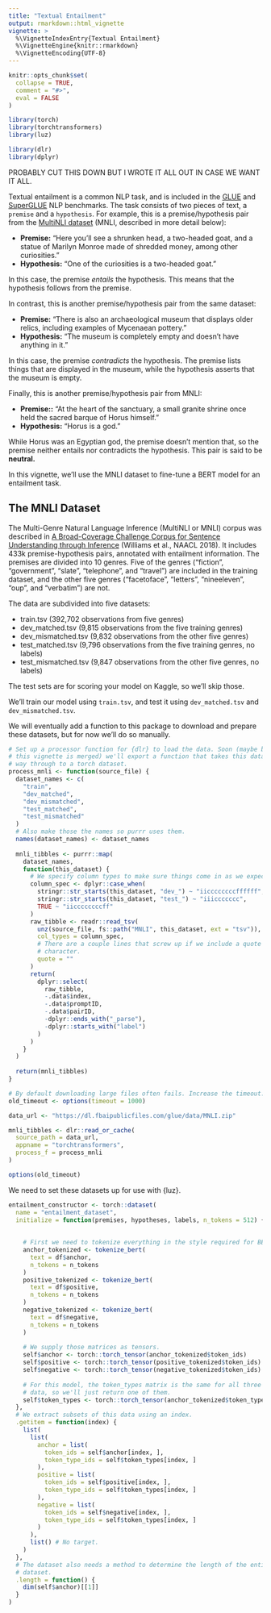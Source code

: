 ```yaml
---
title: "Textual Entailment"
output: rmarkdown::html_vignette
vignette: >
  %\VignetteIndexEntry{Textual Entailment}
  %\VignetteEngine{knitr::rmarkdown}
  %\VignetteEncoding{UTF-8}
---
```


```r
knitr::opts_chunk$set(
  collapse = TRUE,
  comment = "#>",
  eval = FALSE
)
```

```r
library(torch)
library(torchtransformers)
library(luz)

library(dlr)
library(dplyr)
```

PROBABLY CUT THIS DOWN BUT I WROTE IT ALL OUT IN CASE WE WANT IT ALL.

Textual entailment is a common NLP task, and is included in the [GLUE](https://gluebenchmark.com/) and [SuperGLUE](https://super.gluebenchmark.com/) NLP benchmarks.
The task consists of two pieces of text, a `premise` and a `hypothesis`.
For example, this is a premise/hypothesis pair from the [MultiNLI dataset](https://cims.nyu.edu/~sbowman/multinli/) (MNLI, described in more detail below):

- **Premise:** "Here you'll see a shrunken head, a two-headed goat, and a statue of Marilyn Monroe made of shredded money, among other curiosities."
- **Hypothesis:** "One of the curiosities is a two-headed goat."

In this case, the premise *entails* the hypothesis.
This means that the hypothesis follows from the premise.

In contrast, this is another premise/hypothesis pair from the same dataset:

- **Premise:** "There is also an archaeological museum that displays older relics, including examples of Mycenaean pottery."
- **Hypothesis:** "The museum is completely empty and doesn't have anything in it."

In this case, the premise *contradicts* the hypothesis.
The premise lists things that are displayed in the museum, while the hypothesis asserts that the museum is empty.

Finally, this is another premise/hypothesis pair from MNLI:

- **Premise::** "At the heart of the sanctuary, a small granite shrine once held the sacred barque of Horus himself."
- **Hypothesis:** "Horus is a god."

While Horus was an Egyptian god, the premise doesn't mention that, so the premise neither entails nor contradicts the hypothesis. 
This pair is said to be **neutral.**

In this vignette, we'll use the MNLI dataset to fine-tune a BERT model for an entailment task.

## The MNLI Dataset

The Multi-Genre Natural Language Inference (MultiNLI or MNLI) corpus was described in [A Broad-Coverage Challenge Corpus for Sentence Understanding through Inference](https://aclanthology.org/N18-1101) (Williams et al., NAACL 2018).
It includes 433k premise-hypothesis pairs, annotated with entailment information.
The premises are divided into 10 genres.
Five of the genres ("fiction", "government", "slate", "telephone", and "travel") are included in the training dataset,
and the other five genres ("facetoface", "letters", "nineeleven", "oup", and "verbatim") are not.

The data are subdivided into five datasets:

- train.tsv (392,702 observations from five genres)
- dev_matched.tsv (9,815 observations from the five training genres)
- dev_mismatched.tsv (9,832 observations from the other five genres)
- test_matched.tsv (9,796 observations from the five training genres, no labels)
- test_mismatched.tsv (9,847 observations from the other five genres, no labels)

The test sets are for scoring your model on Kaggle, so we'll skip those.

We'll train our model using `train.tsv`, and test it using `dev_matched.tsv` and `dev_mismatched.tsv`.

We will eventually add a function to this package to download and prepare these datasets, but for now we'll do so manually.

```r
# Set up a processor function for {dlr} to load the data. Soon (maybe before
# this vignette is merged) we'll export a function that takes this data all the
# way through to a torch dataset.
process_mnli <- function(source_file) {
  dataset_names <- c(
    "train",
    "dev_matched",
    "dev_mismatched",
    "test_matched",
    "test_mismatched"
  )
  # Also make those the names so purrr uses them.
  names(dataset_names) <- dataset_names
  
  mnli_tibbles <- purrr::map(
    dataset_names,
    function(this_dataset) {
      # We specify column types to make sure things come in as we expect.
      column_spec <- dplyr::case_when(
        stringr::str_starts(this_dataset, "dev_") ~ "iiccccccccffffff",
        stringr::str_starts(this_dataset, "test_") ~ "iiiccccccc",
        TRUE ~ "iiccccccccff"
      )
      raw_tibble <- readr::read_tsv(
        unz(source_file, fs::path("MNLI", this_dataset, ext = "tsv")),
        col_types = column_spec,
        # There are a couple lines that screw up if we include a quote
        # character.
        quote = ""
      )
      return(
        dplyr::select(
          raw_tibble,
          -.data$index,
          -.data$promptID,
          -.data$pairID,
          -dplyr::ends_with("_parse"),
          -dplyr::starts_with("label")
        )
      )
    }
  )
  
  return(mnli_tibbles)
}

# By default downloading large files often fails. Increase the timeout.
old_timeout <- options(timeout = 1000)

data_url <- "https://dl.fbaipublicfiles.com/glue/data/MNLI.zip"

mnli_tibbles <- dlr::read_or_cache(
  source_path = data_url,
  appname = "torchtransformers",
  process_f = process_mnli
)

options(old_timeout)
```

We need to set these datasets up for use with {luz}.

```r
entailment_constructor <- torch::dataset(
  name = "entailment_dataset",
  initialize = function(premises, hypotheses, labels, n_tokens = 512) {
    
    
    # First we need to tokenize everything in the style required for BERT.
    anchor_tokenized <- tokenize_bert(
      text = df$anchor,
      n_tokens = n_tokens
    )
    positive_tokenized <- tokenize_bert(
      text = df$positive,
      n_tokens = n_tokens
    )
    negative_tokenized <- tokenize_bert(
      text = df$negative,
      n_tokens = n_tokens
    )
    
    # We supply those matrices as tensors.
    self$anchor <- torch::torch_tensor(anchor_tokenized$token_ids)
    self$positive <- torch::torch_tensor(positive_tokenized$token_ids)
    self$negative <- torch::torch_tensor(negative_tokenized$token_ids)
    
    # For this model, the token_types matrix is the same for all three types of
    # data, so we'll just return one of them.
    self$token_types <- torch::torch_tensor(anchor_tokenized$token_type_ids)
  },
  # We extract subsets of this data using an index.
  .getitem = function(index) {
    list(
      list(
        anchor = list(
          token_ids = self$anchor[index, ],
          token_type_ids = self$token_types[index, ]
        ), 
        positive = list(
          token_ids = self$positive[index, ],
          token_type_ids = self$token_types[index, ]
        ), 
        negative = list(
          token_ids = self$negative[index, ],
          token_type_ids = self$token_types[index, ]
        )
      ),
      list() # No target.
    )
  },
  # The dataset also needs a method to determine the length of the entire
  # dataset.
  .length = function() {
    dim(self$anchor)[[1]]
  }
) 
```
